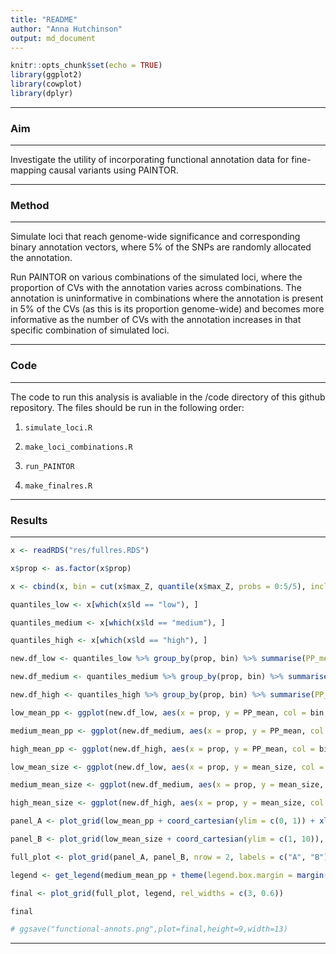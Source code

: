 ```yaml
---
title: "README"
author: "Anna Hutchinson"
output: md_document
---
```


```r
knitr::opts_chunk$set(echo = TRUE)
library(ggplot2)
library(cowplot)
library(dplyr)
```

---

### Aim

---

Investigate the utility of incorporating functional annotation data for fine-mapping causal variants using PAINTOR.

---

### Method

---

Simulate loci that reach genome-wide significance and corresponding binary annotation vectors, where 5% of the SNPs are randomly allocated the annotation.

Run PAINTOR on various combinations of the simulated loci, where the proportion of CVs with the annotation varies across combinations. The annotation is uninformative in combinations where the annotation is present in 5% of the CVs (as this is its proportion genome-wide) and becomes more informative as the number of CVs with the annotation increases in that specific combination of simulated loci.

---

### Code

---

The code to run this analysis is avaliable in the /code directory of this github repository. The files should be run in the following order:

1. `simulate_loci.R`

2. `make_loci_combinations.R`

3. `run_PAINTOR`

4. `make_finalres.R`

---

### Results

---

```r
x <- readRDS("res/fullres.RDS")

x$prop <- as.factor(x$prop)

x <- cbind(x, bin = cut(x$max_Z, quantile(x$max_Z, probs = 0:5/5), include.lowest = TRUE), size = x$cs_size)

quantiles_low <- x[which(x$ld == "low"), ]

quantiles_medium <- x[which(x$ld == "medium"), ]

quantiles_high <- x[which(x$ld == "high"), ]

new.df_low <- quantiles_low %>% group_by(prop, bin) %>% summarise(PP_mean = mean(PPs), mean_size = mean(size))

new.df_medium <- quantiles_medium %>% group_by(prop, bin) %>% summarise(PP_mean = mean(PPs), mean_size = mean(size))

new.df_high <- quantiles_high %>% group_by(prop, bin) %>% summarise(PP_mean = mean(PPs), mean_size = mean(size))

low_mean_pp <- ggplot(new.df_low, aes(x = prop, y = PP_mean, col = bin, group = bin)) + geom_line() + theme_cowplot(12) + theme(plot.title = element_text(color = "black", face = "bold", size = 12, hjust = 0.5)) + background_grid(major = "xy", minor = "none") + ggtitle("Low LD") + ylab("Mean PP at CV") + theme(legend.position = "none") + theme(axis.text.x = element_text(angle = 45, hjust = 1)) + xlab("Proportion of CVs with annotation")

medium_mean_pp <- ggplot(new.df_medium, aes(x = prop, y = PP_mean, col = bin, group = bin)) + geom_line() + theme_cowplot(12) + theme(plot.title = element_text(color = "black", face = "bold", size = 12, hjust = 0.5), legend.text = element_text(size = 11.5)) + background_grid(major = "xy", minor = "none") + ggtitle("Medium LD") + ylab("") + theme(axis.text.x = element_text(angle = 45, hjust = 1)) + xlab("Proportion of CVs with annotation") + scale_colour_discrete(name = "Maximum absolute\nZ score")

high_mean_pp <- ggplot(new.df_high, aes(x = prop, y = PP_mean, col = bin, group = bin)) + geom_line() + theme_cowplot(12) + theme(plot.title = element_text(color = "black", face = "bold", size = 12, hjust = 0.5)) + background_grid(major = "xy", minor = "none") + ggtitle("High LD") + ylab("") + theme(legend.position = "none") + theme(axis.text.x = element_text(angle = 45, hjust = 1)) + xlab("Proportion of CVs with annotation")

low_mean_size <- ggplot(new.df_low, aes(x = prop, y = mean_size, col = bin, group = bin)) + geom_line() + theme_cowplot(12) + theme(plot.title = element_text(color = "black", face = "bold", size = 12, hjust = 0.5)) + background_grid(major = "xy", minor = "none") + ggtitle("Low LD") + ylab("Mean size of credible set") + theme(legend.position = "none") + theme(axis.text.x = element_text(angle = 45, hjust = 1)) + xlab("Proportion of CVs with annotation")

medium_mean_size <- ggplot(new.df_medium, aes(x = prop, y = mean_size, col = bin, group = bin)) + geom_line() + theme_cowplot(12) + theme(plot.title = element_text(color = "black", face = "bold", size = 12, hjust = 0.5), legend.text = element_text(size = 11.5)) + background_grid(major = "xy", minor = "none") + ggtitle("Medium LD") + ylab("") + theme(axis.text.x = element_text(angle = 45, hjust = 1)) + xlab("Proportion of CVs with annotation") + scale_colour_discrete(name = "Maximum absolute\nZ score")

high_mean_size <- ggplot(new.df_high, aes(x = prop, y = mean_size, col = bin, group = bin)) + geom_line() + theme_cowplot(12) + theme(plot.title = element_text(color = "black", face = "bold", size = 12, hjust = 0.5)) + background_grid(major = "xy", minor = "none") + ggtitle("High LD") + ylab("") + theme(legend.position = "none") + theme(axis.text.x = element_text(angle = 45, hjust = 1)) + xlab("Proportion of CVs with annotation")

panel_A <- plot_grid(low_mean_pp + coord_cartesian(ylim = c(0, 1)) + xlab(""), medium_mean_pp + theme(legend.position = "none") + xlab("") + coord_cartesian(ylim = c(0,1)), high_mean_pp + xlab("") + coord_cartesian(ylim = c(0, 1)), nrow = 1)

panel_B <- plot_grid(low_mean_size + coord_cartesian(ylim = c(1, 10)), medium_mean_size + theme(legend.position = "none") + coord_cartesian(ylim = c(1,10)), high_mean_size + coord_cartesian(ylim = c(1, 10)), nrow = 1)

full_plot <- plot_grid(panel_A, panel_B, nrow = 2, labels = c("A", "B"))

legend <- get_legend(medium_mean_pp + theme(legend.box.margin = margin(0, 0, 0, 10)))

final <- plot_grid(full_plot, legend, rel_widths = c(3, 0.6))

final

# ggsave("functional-annots.png",plot=final,height=9,width=13)
```

---